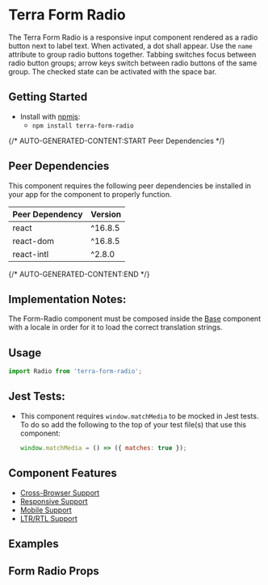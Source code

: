 


<Badge />

# Terra Form Radio

The Terra Form Radio is a responsive input component rendered as a radio button next to label text. When activated, a dot shall appear. Use the `name` attribute to group radio buttons together. Tabbing switches focus between radio button groups; arrow keys switch between radio buttons of the same group. The checked state can be activated with the space bar.

## Getting Started

- Install with [npmjs](https://www.npmjs.com):
  - `npm install terra-form-radio`

{/* AUTO-GENERATED-CONTENT:START Peer Dependencies  */}
## Peer Dependencies

This component requires the following peer dependencies be installed in your app for the component to properly function.

| Peer Dependency | Version |
|-|-|
| react | ^16.8.5 |
| react-dom | ^16.8.5 |
| react-intl | ^2.8.0 |

{/* AUTO-GENERATED-CONTENT:END */}

## Implementation Notes:

The Form-Radio component must be composed inside the [Base][1] component with a locale in order for it to load the correct translation strings.

[1]: https://engineering.cerner.com/terra-core/components/terra-base/base/base

## Usage

```jsx
import Radio from 'terra-form-radio';
```

## Jest Tests:
* This component requires `window.matchMedia` to be mocked in Jest tests. To do so add the following to the top of your test file(s) that use this component:
    ```jsx
    window.matchMedia = () => ({ matches: true });
    ```

## Component Features

 * [Cross-Browser Support](https://engineering.cerner.com/terra-ui/about/terra-ui/component-standards#cross-browser-support)
 * [Responsive Support](https://engineering.cerner.com/terra-ui/about/terra-ui/component-standards#responsive-support)
 * [Mobile Support](https://engineering.cerner.com/terra-ui/about/terra-ui/component-standards#mobile-support)
 * [LTR/RTL Support](https://engineering.cerner.com/terra-ui/about/terra-ui/component-standards#ltr--rtl)

## Examples
<DefaultRadio title="Default Radio" />
<DisabledRadio title="Disabled Radio" />
<HiddenLabelRadio title="Hidden Label Radio" />
<LongTextRadio title="Long Text Radio" />
<InlineRadios title="Multiple Inline Radios" />
<MultipleRadios title="Multiple Radios - first defaults to checked" />
<MobileButton title="[Theme Specific] Resize radio buttons on non-desktop touch device" />

## Form Radio Props
<FormRadioPropsTable />